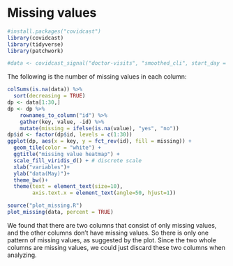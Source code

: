 # Missing values
```r
#install.packages("covidcast")
library(covidcast)
library(tidyverse)
library(patchwork)
```
```r
#data <- covidcast_signal("doctor-visits", "smoothed_cli", start_day = "2020-05-01", end_day = "2020-06-07")
```

The following is the number of missing values in each column:

```r
colSums(is.na(data)) %>%
  sort(decreasing = TRUE)
dp <- data[1:30,]
dp <- dp %>% 
    rownames_to_column("id") %>% 
    gather(key, value, -id) %>% 
    mutate(missing = ifelse(is.na(value), "yes", "no"))
dp$id <- factor(dp$id, levels = c(1:30))
ggplot(dp, aes(x = key, y = fct_rev(id), fill = missing)) +
  geom_tile(color = "white") + 
  ggtitle("missing value heatmap") +
  scale_fill_viridis_d() + # discrete scale
  xlab("variables")+
  ylab("data(May)")+
  theme_bw()+
  theme(text = element_text(size=10),
        axis.text.x = element_text(angle=50, hjust=1))
```

```r
source("plot_missing.R")
plot_missing(data, percent = TRUE)
```

We found that there are two columns that consist of only missing values, and the other columns don't have missing values. So there is only one pattern of missing values, as suggested by the plot. Since the two whole columns are missing values, we could just discard these two columns when analyzing.